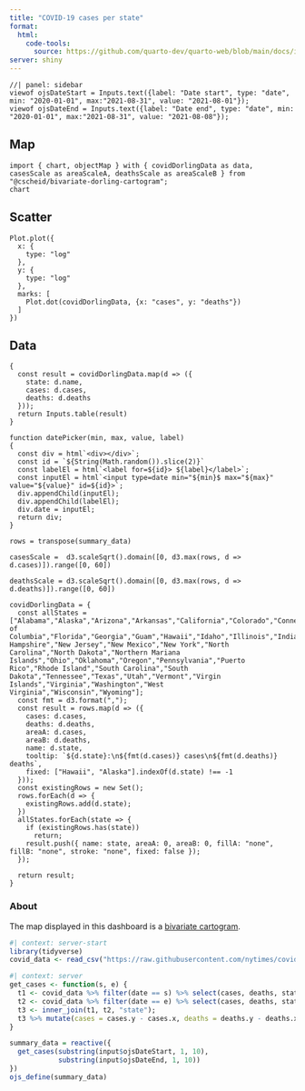 ```yaml
---
title: "COVID-19 cases per state"
format:
  html:
    code-tools:
      source: https://github.com/quarto-dev/quarto-web/blob/main/docs/interactive/shiny/_examples/covid19-bicartogram/covid19-bicartogram.qmd
server: shiny
---
```


```ojs
//| panel: sidebar
viewof ojsDateStart = Inputs.text({label: "Date start", type: "date", min: "2020-01-01", max:"2021-08-31", value: "2021-08-01"});
viewof ojsDateEnd = Inputs.text({label: "Date end", type: "date", min: "2020-01-01", max:"2021-08-31", value: "2021-08-08"});
```

::: {.panel-tabset}

## Map

```ojs
import { chart, objectMap } with { covidDorlingData as data, casesScale as areaScaleA, deathsScale as areaScaleB } from "@cscheid/bivariate-dorling-cartogram";
chart
```

## Scatter

```ojs
Plot.plot({
  x: {
    type: "log"
  },
  y: {
    type: "log"
  },
  marks: [
    Plot.dot(covidDorlingData, {x: "cases", y: "deaths"})
  ]
})
```

## Data

```ojs
{
  const result = covidDorlingData.map(d => ({
    state: d.name,
    cases: d.cases,
    deaths: d.deaths
  }));
  return Inputs.table(result)
}
```

:::

```ojs
function datePicker(min, max, value, label)
{
  const div = html`<div></div>`;
  const id = `${String(Math.random()).slice(2)}`
  const labelEl = html`<label for=${id}> ${label}</label>`;
  const inputEl = html`<input type=date min="${min}$ max="${max}" value="${value}" id=${id}>`;
  div.appendChild(inputEl);
  div.appendChild(labelEl);
  div.date = inputEl;
  return div;
}

rows = transpose(summary_data)

casesScale =  d3.scaleSqrt().domain([0, d3.max(rows, d => d.cases)]).range([0, 60])

deathsScale = d3.scaleSqrt().domain([0, d3.max(rows, d => d.deaths)]).range([0, 60])

covidDorlingData = {
  const allStates = ["Alabama","Alaska","Arizona","Arkansas","California","Colorado","Connecticut","Delaware","District of Columbia","Florida","Georgia","Guam","Hawaii","Idaho","Illinois","Indiana","Iowa","Kansas","Kentucky","Louisiana","Maine","Maryland","Massachusetts","Michigan","Minnesota","Mississippi","Missouri","Montana","Nebraska","Nevada","New Hampshire","New Jersey","New Mexico","New York","North Carolina","North Dakota","Northern Mariana Islands","Ohio","Oklahoma","Oregon","Pennsylvania","Puerto Rico","Rhode Island","South Carolina","South Dakota","Tennessee","Texas","Utah","Vermont","Virgin Islands","Virginia","Washington","West Virginia","Wisconsin","Wyoming"];
  const fmt = d3.format(",");
  const result = rows.map(d => ({
    cases: d.cases,
    deaths: d.deaths,
    areaA: d.cases,
    areaB: d.deaths,
    name: d.state,
    tooltip: `${d.state}:\n${fmt(d.cases)} cases\n${fmt(d.deaths)} deaths`,
    fixed: ["Hawaii", "Alaska"].indexOf(d.state) !== -1
  }));
  const existingRows = new Set();
  rows.forEach(d => {
    existingRows.add(d.state);
  })
  allStates.forEach(state => {
    if (existingRows.has(state))
      return;
    result.push({ name: state, areaA: 0, areaB: 0, fillA: "none",  fillB: "none", stroke: "none", fixed: false });
  });

  return result;
}
```

### About

The map displayed in this dashboard is a [bivariate cartogram](https://observablehq.com/@cscheid/bivariate-dorling-cartogram).


```r
#| context: server-start
library(tidyverse)
covid_data <- read_csv("https://raw.githubusercontent.com/nytimes/covid-19-data/master/us-states.csv")
```

```r
#| context: server
get_cases <- function(s, e) {
  t1 <- covid_data %>% filter(date == s) %>% select(cases, deaths, state);
  t2 <- covid_data %>% filter(date == e) %>% select(cases, deaths, state);
  t3 <- inner_join(t1, t2, "state");
  t3 %>% mutate(cases = cases.y - cases.x, deaths = deaths.y - deaths.x) %>% select(state, cases, deaths)
}

summary_data = reactive({
  get_cases(substring(input$ojsDateStart, 1, 10), 
            substring(input$ojsDateEnd, 1, 10))
})
ojs_define(summary_data)
```

